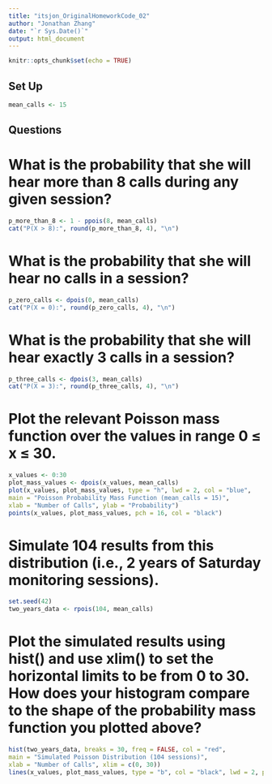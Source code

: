```yaml
---
title: "itsjon_OriginalHomeworkCode_02"
author: "Jonathan Zhang"
date: "`r Sys.Date()`"
output: html_document
---
```


```r
knitr::opts_chunk$set(echo = TRUE)
```

## Set Up

```r
mean_calls <- 15
```

## Questions

# What is the probability that she will hear more than 8 calls during any given session?

```r
p_more_than_8 <- 1 - ppois(8, mean_calls)
cat("P(X > 8):", round(p_more_than_8, 4), "\n")
```

# What is the probability that she will hear no calls in a session?

```r
p_zero_calls <- dpois(0, mean_calls)
cat("P(X = 0):", round(p_zero_calls, 4), "\n")
```

# What is the probability that she will hear exactly 3 calls in a session?

```r
p_three_calls <- dpois(3, mean_calls)
cat("P(X = 3):", round(p_three_calls, 4), "\n")
```

# Plot the relevant Poisson mass function over the values in range 0 ≤ x ≤ 30.

```r
x_values <- 0:30
plot_mass_values <- dpois(x_values, mean_calls)
plot(x_values, plot_mass_values, type = "h", lwd = 2, col = "blue",
main = "Poisson Probability Mass Function (mean_calls = 15)",
xlab = "Number of Calls", ylab = "Probability")
points(x_values, plot_mass_values, pch = 16, col = "black")
```

# Simulate 104 results from this distribution (i.e., 2 years of Saturday monitoring sessions).

```r
set.seed(42)
two_years_data <- rpois(104, mean_calls)
```

# Plot the simulated results using hist() and use xlim() to set the horizontal limits to be from 0 to 30. How does your histogram compare to the shape of the probability mass function you plotted above?

```r
hist(two_years_data, breaks = 30, freq = FALSE, col = "red",
main = "Simulated Poisson Distribution (104 sessions)",
xlab = "Number of Calls", xlim = c(0, 30))
lines(x_values, plot_mass_values, type = "b", col = "black", lwd = 2, pch = 16)
```
